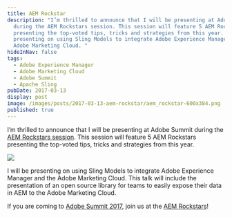 ```yaml
---
title: AEM Rockstar
description: "I’m thrilled to announce that I will be presenting at Adobe Summit
  during the AEM Rockstars session. This session will feature 5 AEM Rockstars
  presenting the top-voted tips, tricks and strategies from this year. I will be
  presenting on using Sling Models to integrate Adobe Experience Manager and the
  Adobe Marketing Cloud. "
hideInNav: false
tags:
  - Adobe Experience Manager
  - Adobe Marketing Cloud
  - Adobe Summit
  - Apache Sling
pubDate: 2017-03-13
display: post
image: /images/posts/2017-03-13-aem-rockstar/aem_rockstar-600x384.png
published: true
---
```


I’m thrilled to announce that I will be presenting at Adobe Summit during the [AEM Rockstars session](https://adobesummit.lanyonevents.com/2017/connect/sessionDetail.ww?SESSION%5FID=3985). This session will feature 5 AEM Rockstars presenting the top-voted tips, tricks and strategies from this year.

![](/images/posts/2017-03-13-aem-rockstar/aem_rockstar-600x384.png)

I will be presenting on using Sling Models to integrate Adobe Experience Manager and the Adobe Marketing Cloud. This talk will include the presentation of an open source library for teams to easily expose their data in AEM to the Adobe Marketing Cloud.

If you are coming to [Adobe Summit 2017](https://summit.adobe.com/na/), join us at the [AEM Rockstars](https://adobesummit.lanyonevents.com/2017/connect/sessionDetail.ww?SESSION%5FID=3985)!
